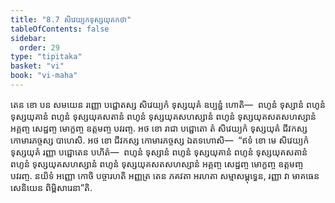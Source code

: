 ```yaml
---
title: "8.7 សិវេយ្យកទុស្សយុគកថា"
tableOfContents: false
sidebar:
  order: 29
type: "tipitaka"
basket: "vi"
book: "vi-maha"
---
```



<DynamicBreadcrumb />

<Division number="335" book="vi-maha">

<Paragraph number="1583" book="vi-maha">
តេន ខោ បន សមយេន រញ្ញោ បជ្ជោតស្ស សិវេយ្យកំ ទុស្សយុគំ ឧប្បន្នំ ហោតិ—  ពហូនំ ទុស្សានំ ពហូនំ ទុស្សយុគានំ ពហូនំ ទុស្សយុគសតានំ ពហូនំ ទុស្សយុគសហស្សានំ ពហូនំ ទុស្សយុគសតសហស្សានំ អគ្គញ្ច សេដ្ឋញ្ច មោក្ខញ្ច ឧត្តមញ្ច បវរញ្ច. អថ ខោ រាជា បជ្ជោតោ តំ សិវេយ្យកំ ទុស្សយុគំ ជីវកស្ស កោមារភច្ចស្ស បាហេសិ. អថ ខោ ជីវកស្ស កោមារភច្ចស្ស ឯតទហោសិ—  “ឥទំ ខោ មេ សិវេយ្យកំ ទុស្សយុគំ រញ្ញា បជ្ជោតេន បហិតំ—  ពហូនំ ទុស្សានំ ពហូនំ ទុស្សយុគានំ ពហូនំ ទុស្សយុគសតានំ ពហូនំ ទុស្សយុគសហស្សានំ ពហូនំ ទុស្សយុគសតសហស្សានំ អគ្គញ្ច សេដ្ឋញ្ច មោក្ខញ្ច ឧត្តមញ្ច បវរញ្ច. នយិទំ អញ្ញោ កោចិ បច្ចារហតិ អញ្ញត្រ តេន ភគវតា អរហតា សម្មាសម្ពុទ្ធេន, រញ្ញា វា មាគធេន សេនិយេន ពិម្ពិសារេនា”តិ.
</Paragraph>
</Division>
